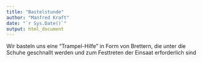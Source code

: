 ```yaml
---
title: "Bastelstunde"
author: "Manfred Kraft"
date: "`r Sys.Date()`"
output: html_document
---
```


Wir basteln uns eine "Trampel-Hilfe" in Form von Brettern, 
die unter die Schuhe geschnallt werden und zum Festtreten 
der Einsaat erforderlich sind